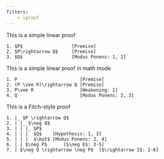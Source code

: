 ```yaml
---
filters:
    - lproof
---
```

This is a simple linear proof

::: {.lproof} :::

    1. $P$                  [Premise]
    2. $P\rightarrow Q$     [Premise]
    3. $Q$                  [Modus Ponens: 1, 2]

:::

This is a simple linear proof in math mode

::: {.lproof .as-math} :::
    
    1. P                       [Premise]
    2. (P \vee R)\rightarrow Q [Premise]
    3. P\vee R                 [Weakening: 1]
    4. Q                       [Modus Ponens: 2, 3]

:::

This is a Fitch-style proof

::: {.lproof} :::

    1. |_ $P \rightarrow Q$   
    2. | |_ $\neg Q$
    3. | | |_ $P$  
    4. | | |  $Q$    [Hypothesis: 1, 3]
    5. | | |  $\bot$ [Modus Ponens: 2, 4]
    6. | | $\neg P$      [$\neg E$: 3-5]
    7. | $\neg Q \rightarrow \neg P$  [$\rightarrow I$: 2-6]

:::




          
